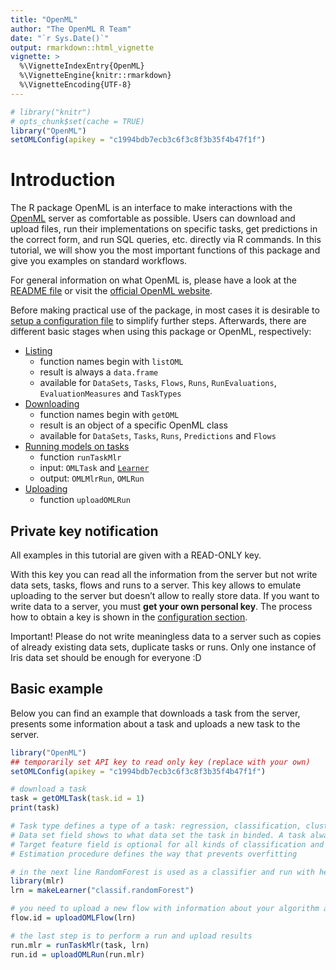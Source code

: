```yaml
---
title: "OpenML"
author: "The OpenML R Team"
date: "`r Sys.Date()`"
output: rmarkdown::html_vignette
vignette: >
  %\VignetteIndexEntry{OpenML}
  %\VignetteEngine{knitr::rmarkdown}
  %\VignetteEncoding{UTF-8}
---
```

```r
# library("knitr")
# opts_chunk$set(cache = TRUE)
library("OpenML")
setOMLConfig(apikey = "c1994bdb7ecb3c6f3c8f3b35f4b47f1f")
```

# Introduction {#intro}
The R package OpenML is an interface to make interactions with the [OpenML](http://openml.org/) server as comfortable as possible.
Users can download and upload files, run their implementations on specific tasks, get predictions in the correct form, and run SQL queries, etc. directly via R commands.
In this tutorial, we will show you the most important functions of this package and give you examples on standard workflows.

For general information on what OpenML is, please have a look at the [README file](https://github.com/openml/OpenML/blob/master/README.md) or visit the [official OpenML website](http://openml.org/).

Before making practical use of the package, in most cases it is desirable to [setup a configuration file](#config) to simplify further steps.
Afterwards, there are different basic stages when using this package or OpenML, respectively:

* [Listing](#listing)
    * function names begin with `listOML`
    * result is always a `data.frame`
    * available for `DataSets`, `Tasks`, `Flows`, `Runs`, `RunEvaluations`, `EvaluationMeasures` and `TaskTypes`
* [Downloading](#download)
    * function names begin with `getOML`
    * result is an object of a specific OpenML class
    * available for `DataSets`, `Tasks`, `Runs`, `Predictions` and `Flows`
* [Running models on tasks](#running)
    * function `runTaskMlr`
    * input: `OMLTask` and [`Learner`](https://mlr-org.github.io/mlr-tutorial/release/html/learner/index.html)
    * output: `OMLMlrRun`, `OMLRun`
* [Uploading](#upload)
    * function `uploadOMLRun`

## Private key notification

All examples in this tutorial are given with a READ-ONLY key. 

With this key you can read all the information from the server but not write data sets, tasks, flows and runs to a server. This key allows to emulate uploading to the server but doesn't allow to really store data. If you want to write data to a server, you must **get your own personal key**. The process how to obtain a key is shown in the [configuration section](#config).

Important! Please do not write meaningless data to a server such as copies of already existing data sets, duplicate tasks or runs. Only one instance of Iris data set should be enough for everyone :D

## Basic example {#basicexample}

Below you can find an example that downloads a task from the server, presents some information about a task and uploads a new task to the server. 

```r
library("OpenML")
## temporarily set API key to read only key (replace with your own) 
setOMLConfig(apikey = "c1994bdb7ecb3c6f3c8f3b35f4b47f1f")

# download a task 
task = getOMLTask(task.id = 1) 
print(task)

# Task type defines a type of a task: regression, classification, clustering, etc. 
# Data set field shows to what data set the task in binded. A task always has to be connected to only one data set.
# Target feature field is optional for all kinds of classification and regression tasks 
# Estimation procedure defines the way that prevents overfitting

# in the next line RandomForest is used as a classifier and run with help of mlr library. You need to run an algorithm locally on your computer. Mlr will automatically download a package with a aspecified classifier.
library(mlr)
lrn = makeLearner("classif.randomForest")

# you need to upload a new flow with information about your algorithm and settings. If this algorithm already exists, you receive a message with ID of the existing flow
flow.id = uploadOMLFlow(lrn)

# the last step is to perform a run and upload results
run.mlr = runTaskMlr(task, lrn)
run.id = uploadOMLRun(run.mlr)

```

